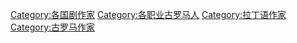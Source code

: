 [[Category:各国剧作家|Category:各国剧作家]]
[[Category:各职业古罗马人|Category:各职业古罗马人]]
[[Category:拉丁语作家|Category:拉丁语作家]]
[[Category:古罗马作家|Category:古罗马作家]]